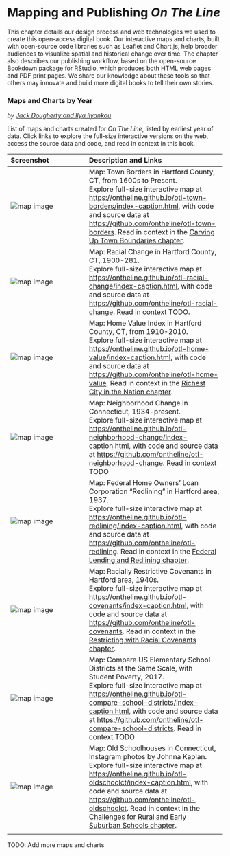 # Mapping and Publishing *On The Line* {#mapping-publishing}

This chapter details our design process and web technologies we used to create this open-access digital book. Our interactive maps and charts, built with open-source code libraries such as Leaflet and Chart.js, help broader audiences to visualize spatial and historical change over time. The chapter also describes our publishing workflow, based on the open-source Bookdown package for RStudio, which produces both HTML web pages and PDF print pages. We share our knowledge about these tools so that others may innovate and build more digital books to tell their own stories.

### Maps and Charts by Year {-}
*by [Jack Dougherty and Ilya Ilyankou](authors.html)*

List of maps and charts created for *On The Line*, listed by earliest year of data. Click links to explore the full-size interactive versions on the web, access the source data and code, and read in context in this book.

| Screenshot | Description and Links |
|:---|:------|
| ![map image](images/1600s-otl-town-borders.jpg) | Map: Town Borders in Hartford County, CT, from 1600s to Present.</br>  Explore full-size interactive map at <https://ontheline.github.io/otl-town-borders/index-caption.html>, with code and source data at <https://github.com/ontheline/otl-town-borders>. Read in context in the [Carving Up Town Boundaries chapter](carving.html). |
| ![map image](images/1900-2018-otl-racial-change.jpg) | Map: Racial Change in Hartford County, CT, 1900-281.</br>  Explore full-size interactive map at <https://ontheline.github.io/otl-racial-change/index-caption.html>, with code and source data at <https://github.com/ontheline/otl-racial-change>. Read in context TODO. |
| ![map image](images/1910-2010-otl-home-value.jpg) | Map: Home Value Index in Hartford County, CT, from 1910-2010.</br>  Explore full-size interactive map at <https://ontheline.github.io/otl-home-value/index-caption.html>, with code and source data at <https://github.com/ontheline/otl-home-value>. Read in context in the [Richest City in the Nation chapter](richest.html). |
| ![map image](images/1934-otl-neighborhood-change.png) | Map: Neighborhood Change in Connecticut, 1934-present.</br>  Explore full-size interactive map at <https://ontheline.github.io/otl-neighborhood-change/index-caption.html>, with code and source data at <https://github.com/ontheline/otl-neighborhood-change>. Read in context TODO |
| ![map image](images/1937-otl-redlining.png) | Map: Federal Home Owners' Loan Corporation "Redlining" in Hartford area, 1937.</br> Explore full-size interactive map at <https://ontheline.github.io/otl-redlining/index-caption.html>, with code and source data at <https://github.com/ontheline/otl-redlining>. Read in context in the [Federal Lending and Redlining chapter](lending.html). |
| ![map image](images/1940-otl-covenants.png) | Map: Racially Restrictive Covenants in Hartford area, 1940s.</br> Explore full-size interactive map at <https://ontheline.github.io/otl-covenants/index-caption.html>, with code and source data at <https://github.com/ontheline/otl-covenants>. Read in context in the [Restricting with Racial Covenants chapter](restricting.html).|
| ![map image](images/2017-otl-compare-school-districts.png) | Map: Compare US Elementary School Districts at the Same Scale, with Student Poverty, 2017.</br>  Explore full-size interactive map at <https://ontheline.github.io/otl-compare-school-districts/index-caption.html>, with code and source data at <https://github.com/ontheline/otl-compare-school-districts>. Read in context TODO |
| ![map image](images/2020-otl-oldschoolct.png) | Map: Old Schoolhouses in Connecticut, Instagram photos by Johnna Kaplan.</br>  Explore full-size interactive map at <https://ontheline.github.io/otl-oldschoolct/index-caption.html>, with code and source data at <https://github.com/ontheline/otl-oldschoolct>. Read in context in the [Challenges for Rural and Early Suburban Schools chapter](rural.html). |   
|   |   |

TODO: Add more maps and charts

